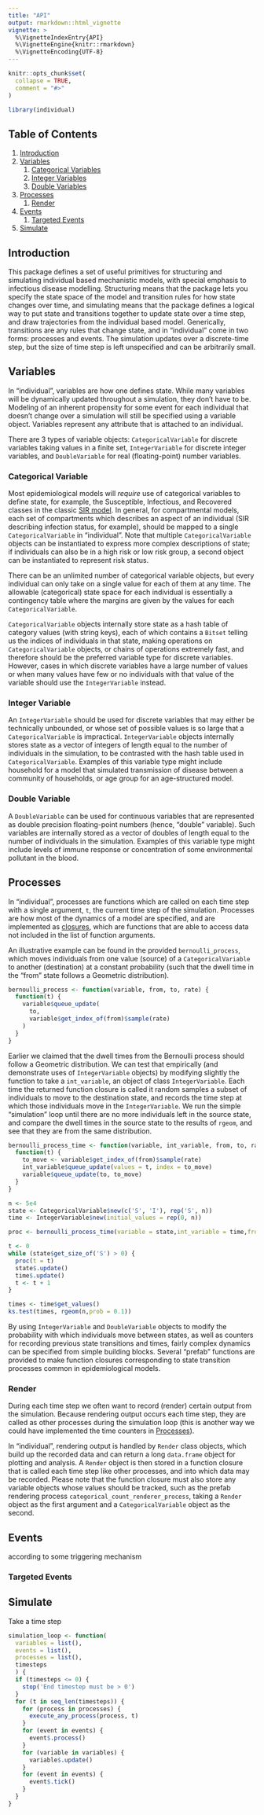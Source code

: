 ```yaml
---
title: "API"
output: rmarkdown::html_vignette
vignette: >
  %\VignetteIndexEntry{API}
  %\VignetteEngine{knitr::rmarkdown}
  %\VignetteEncoding{UTF-8}
---
```


```r
knitr::opts_chunk$set(
  collapse = TRUE,
  comment = "#>"
)
```

```r
library(individual)
```

## Table of Contents {#toc}

  1. [Introduction](#intro)
  2. [Variables](#var)
      1. [Categorical Variables](#cat_var)
      2. [Integer Variables](#int_var)
      3. [Double Variables](#dbl_var)
  3. [Processes](#proc)
      1. [Render](#rend)
  4. [Events](#event)
      1. [Targeted Events]($t_event)
  5. [Simulate](#sim)

## Introduction {#intro}

This package defines a set of useful primitives for structuring and simulating individual based mechanistic models, with special emphasis to infectious disease modelling. Structuring means that the package lets you specify the state space of the model and transition rules for how state changes over time, and simulating means that the package defines a logical way to put state and transitions together to update state over a time step, and draw trajectories from the individual based model. Generically, transitions are any rules that change state, and in "individual" come in two forms: processes and events. The simulation updates over a discrete-time step, but the size of time step is left unspecified and can be arbitrarily small.

## Variables {#var}

In "individual", variables are how one defines state. While many variables will be dynamically updated throughout a simulation, they don't have to be. Modeling of an inherent propensity for some event for each individual that doesn't change over a simulation will still be specified using a variable object. Variables represent any attribute that is attached to an individual.

There are 3 types of variable objects: `CategoricalVariable` for discrete variables taking values in a finite set, `IntegerVariable` for discrete integer variables, and `DoubleVariable` for real (floating-point) number variables.

### Categorical Variable {#cat_var}

Most epidemiological models will *require* use of categorical variables to define state, for example, the Susceptible, Infectious, and Recovered classes in the classic [SIR model](https://en.wikipedia.org/wiki/Compartmental_models_in_epidemiology#The_SIR_model). In general, for compartmental models, each set of compartments which describes an aspect of an individual (SIR describing infection status, for example), should be mapped to a single `CategoricalVariable` in "individual". Note that multiple `CategoricalVariable` objects can be instantiated to express more complex descriptions of state; if individuals can also be in a high risk or low risk group, a second object can be instantiated to represent risk status.

There can be an unlimited number of categorical variable objects, but every individual can only take on a single value for each of them at any time. The allowable (categorical) state space for each individual is essentially a contingency table where the margins are given by the values for each `CategoricalVariable`.

`CategoricalVariable` objects internally store state as a hash table of category values (with string keys), each of which contains a `Bitset` telling us the indices of individuals in that state, making operations on `CategoricalVariable` objects, or chains of operations extremely fast, and therefore should be the preferred variable type for discrete variables. However, cases in which discrete variables have a large number of values or when many values have few or no individuals with that value of the variable should use the `IntegerVariable` instead.

### Integer Variable {#int_var}

An `IntegerVariable` should be used for discrete variables that may either be technically unbounded, or whose set of possible values is so large that a `CategoricalVariable` is impractical. `IntegerVariable` objects internally stores state as a vector of integers of length equal to the number of individuals in the simulation, to be contrasted with the hash table used in `CategoricalVariable`. Examples of this variable type might include household for a model that simulated transmission of disease between a community of households, or age group for an age-structured model.

### Double Variable {#dbl_var}

A `DoubleVariable` can be used for continuous variables that are represented as double precision floating-point numbers (hence, "double" variable). Such variables are internally stored as a vector of doubles of length equal to the number of individuals in the simulation. Examples of this variable type might include levels of immune response or concentration of some environmental pollutant in the blood.

## Processes {#proc}

In "individual", processes are functions which are called on each time step with a single argument, `t`, the current time step of the simulation. Processes are how most of the dynamics of a model are specified, and are implemented as [closures](http://adv-r.had.co.nz/Functional-programming.html#closures), which are functions that are able to access data not included in the list of function arguments.

An illustrative example can be found in the provided `bernoulli_process`, which moves individuals from one value (source) of a `CategoricalVariable` to another (destination) at a constant probability (such that the dwell time in the "from" state follows a Geometric distribution). 

```r
bernoulli_process <- function(variable, from, to, rate) {
  function(t) {
    variable$queue_update(
      to,
      variable$get_index_of(from)$sample(rate)
    )
  }
}
```

Earlier we claimed that the dwell times from the Bernoulli process should follow a Geometric distribution. We can test that empirically (and demonstrate uses of `IntegerVariable` objects) by modifying slightly the function to take a `int_variable`, an object of class `IntegerVariable`. Each time the returned function closure is called it random samples a subset of individuals to move to the destination state, and records the time step at which those individuals move in the `IntegerVariable`. We run the simple "simulation" loop until there are no more individuals left in the source state, and compare the dwell times in the source state to the results of `rgeom`, and see that they are from the same distribution.

```r
bernoulli_process_time <- function(variable, int_variable, from, to, rate) {
  function(t) {
    to_move <- variable$get_index_of(from)$sample(rate)
    int_variable$queue_update(values = t, index = to_move)
    variable$queue_update(to, to_move)
  }
}

n <- 5e4
state <- CategoricalVariable$new(c('S', 'I'), rep('S', n))
time <- IntegerVariable$new(initial_values = rep(0, n))

proc <- bernoulli_process_time(variable = state,int_variable = time,from = 'S',to = 'I',rate = 0.1)

t <- 0
while (state$get_size_of('S') > 0) {
  proc(t = t)
  state$.update()
  time$.update()
  t <- t + 1
}

times <- time$get_values()
ks.test(times, rgeom(n,prob = 0.1))
```
By using `IntegerVariable` and `DoubleVariable` objects to modify the probability with which individuals move between states, as well as counters for recording previous state transitions and times, fairly complex dynamics can be specified from simple building blocks. Several "prefab" functions are provided to make function closures corresponding to state transition processes common in epidemiological models.

### Render {#rend}

During each time step we often want to record (render) certain output from the simulation. Because rendering output occurs each time step, they are called as other processes during the simulation loop (this is another way we could have implemented the time counters in [Processes](#proc)).

In "individual", rendering output is handled by `Render` class objects, which build up the recorded data and can return a long `data.frame` object for plotting and analysis. A `Render` object is then stored in a function closure that is called each time step like other processes, and into which data may be recorded. Please note that the function closure must also store any variable objects whose values should be tracked, such as the prefab rendering process `categorical_count_renderer_process`, taking a `Render` object as the first argument and a `CategoricalVariable` object as the second.

## Events {#event}

according to some triggering mechanism

### Targeted Events {#t_event}

## Simulate {#sim}

Take a time step

```r
simulation_loop <- function(
  variables = list(),
  events = list(),
  processes = list(),
  timesteps
  ) {
  if (timesteps <= 0) {
    stop('End timestep must be > 0')
  }
  for (t in seq_len(timesteps)) {
    for (process in processes) {
      execute_any_process(process, t)
    }
    for (event in events) {
      event$.process()
    }
    for (variable in variables) {
      variable$.update()
    }
    for (event in events) {
      event$.tick()
    }
  }
}
```


